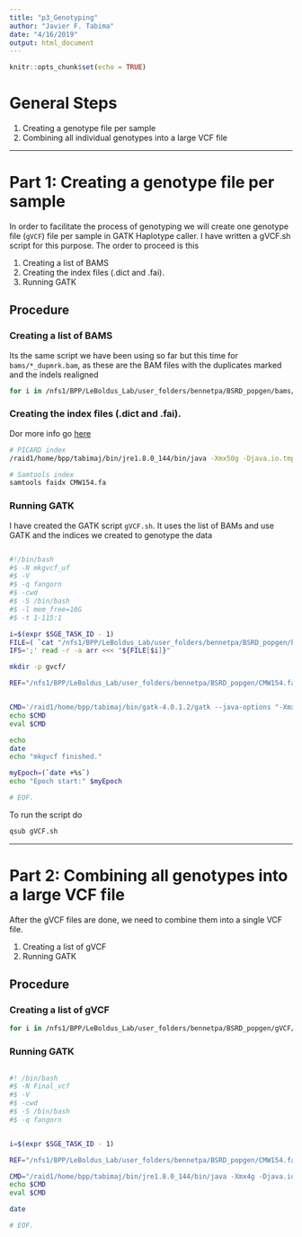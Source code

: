 ```yaml
---
title: "p3_Genotyping"
author: "Javier F. Tabima"
date: "4/16/2019"
output: html_document
---
```


```r
knitr::opts_chunk$set(echo = TRUE)
```

# General Steps

1. Creating a genotype file per sample
2. Combining all individual genotypes into a large VCF file

***

# Part 1: Creating a genotype file per sample

In order to facilitate the process of genotyping we will create one genotype file (`gVCF`) file per sample in GATK Haplotype caller. I have written a gVCF.sh script for this purpose. The order to proceed is this

1. Creating a list of BAMS
2. Creating the index files (.dict and .fai).
3. Running GATK

## Procedure

### Creating a list of BAMS

Its the same script we have been using so far but this time for `bams/*_dupmrk.bam`, as these are the BAM files with the duplicates marked and the indels realigned 

```bash
for i in /nfs1/BPP/LeBoldus_Lab/user_folders/bennetpa/BSRD_popgen/bams/*_dupmrk.bam; do a=$(basename $i| sed 's/_dupmrk.bam//g'); b=$(readlink -f $i); printf $a";"$b"\n"; done > bams.list
```

### Creating the index files (.dict and .fai).

Dor more info go [here](https://gatkforums.broadinstitute.org/gatk/discussion/1601/how-can-i-prepare-a-fasta-file-to-use-as-reference)

```bash
# PICARD index
/raid1/home/bpp/tabimaj/bin/jre1.8.0_144/bin/java -Xmx50g -Djava.io.tmpdir=/data -jar /raid1/home/bpp/tabimaj/bin/picard.jar CreateSequenceDictionary R=CMW154.fa O=CMW154.dict

# Samtools index
samtools faidx CMW154.fa
```

### Running GATK

I have created the GATK script `gVCF.sh`. It uses the list of BAMs and use GATK and the indices we created to genotype the data

```gVCF.sh

#!/bin/bash
#$ -N mkgvcf_uf
#$ -V
#$ -q fangorn
#$ -cwd
#$ -S /bin/bash
#$ -l mem_free=10G
#$ -t 1-115:1

i=$(expr $SGE_TASK_ID - 1)
FILE=( `cat "/nfs1/BPP/LeBoldus_Lab/user_folders/bennetpa/BSRD_popgen/bams.list" `)
IFS=';' read -r -a arr <<< "${FILE[$i]}"

mkdir -p gvcf/

REF="/nfs1/BPP/LeBoldus_Lab/user_folders/bennetpa/BSRD_popgen/CMW154.fa"


CMD='/raid1/home/bpp/tabimaj/bin/gatk-4.0.1.2/gatk --java-options "-Xmx10g -Djava.io.tmpdir=/data" HaplotypeCaller --reference $REF --ERC GVCF -ploidy 1 --input ${arr[1]} -O gvcf/${arr[0]}.g.vcf.gz'
echo $CMD
eval $CMD

echo
date
echo "mkgvcf finished."

myEpoch=(`date +%s`)
echo "Epoch start:" $myEpoch

# EOF.
```

To run the script do 

```bash
qsub gVCF.sh
```

***

# Part 2: Combining all genotypes into a large VCF file

After the gVCF files are done, we need to combine them into a single VCF file. 

1. Creating a list of gVCF
2. Running GATK

## Procedure

### Creating a list of gVCF


```bash
for i in /nfs1/BPP/LeBoldus_Lab/user_folders/bennetpa/BSRD_popgen/gVCF/*; do readlink -f $i; done > gvcf.list
```


### Running GATK

```Final_GATK.sh

#! /bin/bash
#$ -N Final_vcf
#$ -V
#$ -cwd
#$ -S /bin/bash
#$ -q fangorn


i=$(expr $SGE_TASK_ID - 1)

REF="/nfs1/BPP/LeBoldus_Lab/user_folders/bennetpa/BSRD_popgen/CMW154.fa"

CMD="/raid1/home/bpp/tabimaj/bin/jre1.8.0_144/bin/java -Xmx4g -Djava.io.tmpdir=/data -jar /raid1/home/bpp/tabimaj/bin/GenomeAnalysisTK.jar -T GenotypeGVCFs -R $REF -V gvcf.list  -o Leptographium_2019.vcf.gz"
echo $CMD
eval $CMD

date

# EOF.

```



